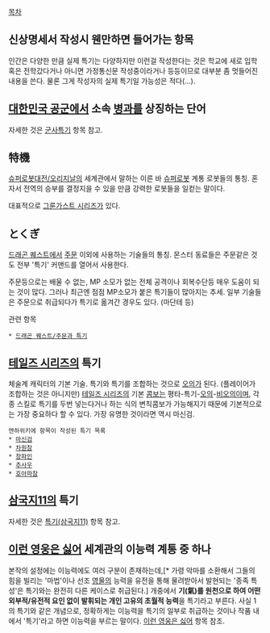 [[목차]]
== 신상명세서 작성시 웬만하면 들어가는 항목 ==
인간은 다양한 만큼 실제 특기는 다양하지만 이런걸 작성한다는 것은 학교에 새로 입학 혹은 전학갔다거나 아니면 가정통신문 작성중이라거나 등등이므로 대부분 좀 멋들어진 내용을 쓴다. 물론 그게 작성자의 실제 특기일 가능성은 적다(…).

== [[대한민국 공군]]에서 소속 [[병과]]를 상징하는 단어 ==
자세한 것은 [[군사특기]] 항목 참고.
== 特機 ==
[[슈퍼로봇대전/오리지날]]의 세계관에서 말하는 이른 바 [[슈퍼로봇]] 계통 로봇들의 통칭. 혼자서 전역의 승부를 결정지을 수 있을 만큼 강력한 로봇들을 일컫는 말이다.

대표적으로 [[그룬가스트 시리즈]]가 있다.

== とくぎ ==
[[드래곤 퀘스트]]에서 [[주문]] 이외에 사용하는 기술들의 통칭. 몬스터 동료들은 주문같은 것도 전부 '특기' 커맨드를 열어서 사용한다.

주문등으로는 배울 수 없는, MP 소모가 없는 전체 공격이나 회복수단등 매우 도움이 되는 것이 많다. 그러나 최근엔 점점 MP소모가 붙은 특기들이 많아지는 추세. 일부 기술들은 주문으로 취급되다가 특기로 옮겨간 경우도 있다. (마단테 등)

관련 항목
 * [[드래곤 퀘스트/주문과 특기]]

== [[테일즈 시리즈]]의 특기 ==
체술계 캐릭터의 기본 기술. 특기와 특기를 조합하는 것으로 [[오의]]가 된다. (플레이어가 조합하는 것은 아니지만) [[테일즈 시리즈]]의 기본 [[콤보]]는 평타-특기-[[오의]]-[[비오의]]이며, 각종 스킬로 특기를 두번 넣는다거나 하는 식의 변칙콤보가 가능해지기 때문에 기본적으로는 가장 중요하다 할 수 있다.
가장 유명한 것이라면 역시 마신검.

 엔하위키에 항목이 작성된 특기 목록
 * [[마신검]]
 * [[차원참]]
 * [[창파인]]
 * [[추사우]]
 * [[호아파참]]

== [[삼국지11]]의 특기 ==
자세한 것은 [[특기(삼국지11)]] 항목 참고.

== [[이런 영웅은 싫어]] 세계관의 이능력 계통 중 하나 ==
본작의 설정에는 이능력에도 여러 구분이 존재하는데,[* 가령 악마를 소환해서 그들의 힘을 빌리는 '마법'이나 선조 [[영물]]의 능력을 유전을 통해 물려받아서 발현되는 '종족 특성'은 특기와는 완전히 다른 케이스로 취급된다.] 개중에서 '''기(氣)를 원천으로 하여 어떤 외부적/유전적 요인 없이 발휘되는 개인 고유의 초월적 능력'''을 특기라고 부른다. 사실 1의 특기와 같은 개념으로, 정확하게는 이능력을 특기의 일부로 취급하는 것이나 작품 내에서 '특기'라고 하면 이능력을 부르는 말이다. [[이런 영웅은 싫어]] 항목 참조. 
